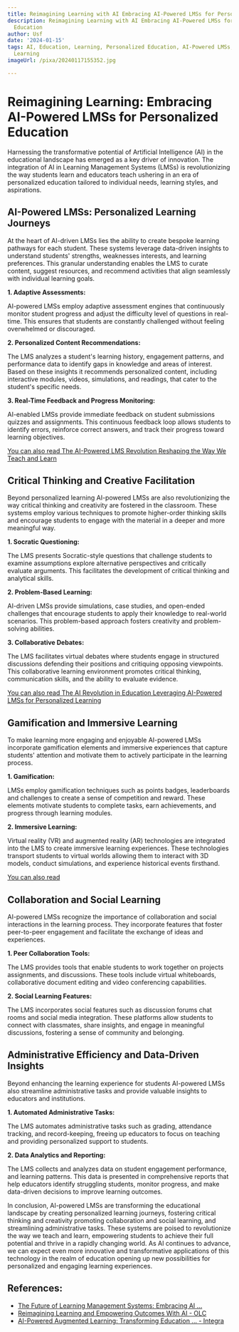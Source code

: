 ```yaml
---
title: Reimagining Learning with AI Embracing AI-Powered LMSs for Personalized Education
description: Reimagining Learning with AI Embracing AI-Powered LMSs for Personalized
  Education
author: Usf
date: '2024-01-15'
tags: AI, Education, Learning, Personalized Education, AI-Powered LMSs, Reimagining
  Learning
imageUrl: /pixa/20240117155352.jpg

---
```

# Reimagining Learning: Embracing AI-Powered LMSs for Personalized Education

Harnessing the transformative  potential of Artificial Intelligence (AI)  in  the educational  landscape has emerged as a key driver of innovation. The  integration of AI in Learning Management Systems (LMSs) is revolutionizing the  way students learn  and educators teach ushering in an era of personalized education tailored to individual needs, learning styles, and aspirations.

## AI-Powered LMSs: Personalized  Learning  Journeys

At the heart of AI-driven LMSs lies the ability to create bespoke learning pathways for each student. These systems leverage data-driven insights  to understand students' strengths, weaknesses interests, and learning preferences. This granular understanding enables the LMS to curate content, suggest resources, and recommend activities that align seamlessly with individual learning  goals.

**1. Adaptive Assessments:**

AI-powered LMSs  employ adaptive assessment engines that continuously monitor student progress and adjust the difficulty level of questions in real-time. This ensures that students are constantly challenged without feeling overwhelmed or discouraged.

**2. Personalized Content Recommendations:**

The  LMS analyzes a  student's learning history, engagement patterns, and performance data to identify gaps in knowledge and  areas of interest. Based on these insights it recommends personalized content, including interactive modules,  videos, simulations, and readings, that cater to the student's specific needs.

**3. Real-Time Feedback and Progress Monitoring:**

AI-enabled LMSs provide immediate feedback on student submissions quizzes and assignments. This continuous feedback loop allows students to identify errors, reinforce correct answers, and track their progress  toward learning  objectives.

[You can also read  The AI-Powered LMS Revolution Reshaping the Way We Teach and Learn](The%20AI-Powered%20LMS%20Revolution%20Reshaping%20the%20Way%20We%20Teach%20and%20Learn)


## Critical Thinking and  Creative Facilitation

Beyond personalized learning AI-powered LMSs are also revolutionizing the way critical thinking and creativity are fostered in the classroom. These systems employ various techniques to promote higher-order thinking skills and encourage students to engage with the material in a deeper and more meaningful  way.

**1. Socratic Questioning:**

The LMS presents Socratic-style questions that challenge students to examine assumptions explore alternative perspectives and critically evaluate arguments. This  facilitates the development of critical  thinking and analytical skills.

**2. Problem-Based Learning:**

AI-driven LMSs provide simulations, case  studies, and  open-ended  challenges that encourage  students to apply their knowledge to real-world  scenarios. This problem-based approach fosters creativity and  problem-solving abilities.

**3. Collaborative Debates:**

The LMS facilitates  virtual debates where students engage in structured discussions defending their positions and critiquing opposing viewpoints. This collaborative  learning environment promotes critical thinking, communication skills, and the ability to evaluate evidence.

[You can also read The AI  Revolution  in Education Leveraging AI-Powered LMSs for Personalized Learning](The%20AI%20Revolution%20in%20Education%20Leveraging%20AI-Powered%20LMSs%20for%20Personalized%20Learning)


## Gamification and Immersive Learning

To make learning more engaging and enjoyable AI-powered LMSs incorporate gamification  elements and immersive experiences  that capture students' attention  and motivate them to actively  participate  in the  learning  process.

**1. Gamification:**

LMSs employ gamification techniques such as points badges, leaderboards and challenges to create a sense of competition  and reward. These elements motivate students to complete tasks, earn achievements, and progress through learning modules.

**2. Immersive Learning:**

Virtual reality (VR) and augmented reality (AR) technologies  are integrated into  the LMS to create immersive learning experiences.  These technologies transport students to virtual worlds allowing them to interact  with  3D models, conduct  simulations, and experience historical events firsthand.

[You can also read ]()


## Collaboration and Social Learning

AI-powered LMSs recognize the importance of collaboration and  social interactions in the learning process. They incorporate features that foster peer-to-peer engagement and facilitate the exchange of ideas and experiences.

**1. Peer Collaboration Tools:**

The LMS provides tools  that  enable students to work together on projects  assignments, and discussions.  These tools include virtual whiteboards, collaborative document editing  and video conferencing capabilities.

**2. Social  Learning Features:**

The LMS incorporates social features such as discussion forums chat rooms and social media integration. These platforms allow students to connect with classmates, share insights, and engage in  meaningful discussions, fostering a sense of community  and belonging.

## Administrative  Efficiency and Data-Driven Insights

Beyond enhancing the learning experience for students AI-powered LMSs also streamline administrative  tasks and provide valuable insights to  educators and institutions.

**1. Automated Administrative Tasks:**

The  LMS automates  administrative tasks such as grading, attendance tracking, and record-keeping, freeing up  educators to focus on teaching and providing personalized support to students.

**2. Data Analytics  and Reporting:**

The LMS collects and  analyzes data on student engagement performance,  and learning patterns. This data is presented  in comprehensive reports that help educators identify struggling students, monitor progress, and make data-driven decisions to improve learning  outcomes.

In conclusion, AI-powered LMSs are transforming the  educational landscape by creating personalized learning journeys, fostering critical thinking and  creativity promoting collaboration and social learning, and streamlining administrative tasks. These systems are poised to revolutionize the way we teach and learn, empowering  students to achieve their full potential and thrive in  a rapidly changing world. As  AI continues to advance, we can  expect even more  innovative and transformative applications  of this technology in  the realm of education opening up new possibilities  for personalized and engaging learning  experiences.

## References:
- [The Future of Learning Management Systems: Embracing AI ...](https://www.linkedin.com/pulse/future-learning-management-systems-embracing-mark)
- [Reimagining Learning and Empowering Outcomes With AI - OLC](https://onlinelearningconsortium.org/reimagining-learning-and-empowering-outcomes-with-ai/)
- [AI-Powered Augmented Learning: Transforming Education ... - Integra](https://integranxt.com/blog/augmented-learning-enhancing-education-through-artificial-intelligence/)
